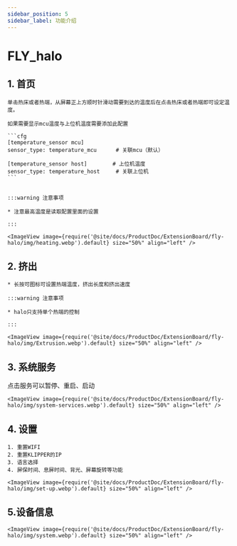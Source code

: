 ```yaml
---
sidebar_position: 5
sidebar_label: 功能介绍
---
```





# FLY_halo

## 1.  首页

    单击热床或者热端，从屏幕正上方顺时针滑动需要到达的温度后在点击热床或者热端即可设定温度。

    如果需要显示mcu温度与上位机温度需要添加此配置

    ```cfg
    [temperature_sensor mcu]
    sensor_type: temperature_mcu      # 关联mcu（默认）

    [temperature_sensor host]        # 上位机温度
    sensor_type: temperature_host     # 关联上位机
    ```


    :::warning 注意事项

    * 注意最高温度是读取配置里面的设置

    :::

    <ImageView image={require('@site/docs/ProductDoc/ExtensionBoard/fly-halo/img/heating.webp').default} size="50%" align="left" />


## 2. 挤出

    * 长按可图标可设置热端温度，挤出长度和挤出速度

    :::warning 注意事项

    * halo只支持单个热端的控制

    :::

    <ImageView image={require('@site/docs/ProductDoc/ExtensionBoard/fly-halo/img/Extrusion.webp').default} size="50%" align="left" />

## 3. 系统服务

点击服务可以暂停、重启、启动

    <ImageView image={require('@site/docs/ProductDoc/ExtensionBoard/fly-halo/img/system-services.webp').default} size="50%" align="left" />

## 4. 设置

    1. 重置WIFI
    2. 重置KLIPPER的IP
    3. 语言选择
    4. 屏保时间、息屏时间、背光、屏幕旋转等功能

    <ImageView image={require('@site/docs/ProductDoc/ExtensionBoard/fly-halo/img/set-up.webp').default} size="50%" align="left" />

## 5.设备信息
    <ImageView image={require('@site/docs/ProductDoc/ExtensionBoard/fly-halo/img/system.webp').default} size="50%" align="left" />
